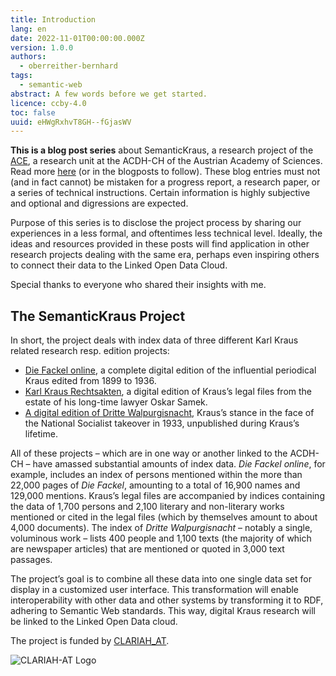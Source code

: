 ```yaml
---
title: Introduction
lang: en
date: 2022-11-01T00:00:00.000Z
version: 1.0.0
authors:
  - oberreither-bernhard
tags:
  - semantic-web
abstract: A few words before we get started.
licence: ccby-4.0
toc: false
uuid: eHWgRxhvT8GH--fGjasWV
---
```

**This is a blog post series** about SemanticKraus, a research project of the [ACE](https://www.oeaw.ac.at/acdh/ace/austrian-corpora-and-editions), a research unit at the ACDH-CH of the Austrian Academy of Sciences. Read more [here](https://www.oeaw.ac.at/acdh/projects/semantickraus) (or in the blogposts to follow). These blog entries must not (and in fact cannot) be mistaken for a progress report, a research paper, or a series of technical instructions. Certain information is highly subjective and optional and digressions are expected.

Purpose of this series is to disclose the project process by sharing our experiences in a less formal, and oftentimes less technical level. Ideally, the ideas and resources provided in these posts will find application in other research projects dealing with the same era, perhaps even inspiring others to connect their data to the Linked Open Data Cloud. 

Special thanks to everyone who shared their insights with me.

## The SemanticKraus Project

In short, the project deals with index data of three different Karl Kraus related research resp. edition projects:

- [Die Fackel online](https://fackel.oeaw.ac.at), a complete digital edition of the influential periodical Kraus edited from 1899 to 1936.
- [Karl Kraus Rechtsakten](https://www.kraus.wienbibliothek.at), a digital edition of Kraus’s legal files from the estate of his long-time lawyer Oskar Samek. 
- [A digital edition of Dritte Walpurgisnacht](http://kraus1933.ace.oeaw.ac.at), Kraus’s stance in the face of the National Socialist takeover in 1933, unpublished during Kraus’s lifetime. 

All of these projects – which are in one way or another linked to the ACDH-CH – have amassed substantial amounts of index data. _Die Fackel online_, for example, includes an index of persons mentioned within the more than 22,000 pages of _Die Fackel_, amounting to a total of 16,900 names and 129,000 mentions. Kraus’s legal files are accompanied by indices containing the data of 1,700 persons and 2,100 literary and non-literary works mentioned or cited in the legal files (which by themselves amount to about 4,000 documents). The index of _Dritte Walpurgisnacht_ – notably a single, voluminous work – lists 400 people and 1,100 texts (the majority of which are newspaper articles) that are mentioned or quoted in 3,000 text passages. 

The project’s goal is to combine all these data into one single data set for display in a customized user interface. This transformation will enable interoperability with other data and other systems by transforming it to RDF, adhering to Semantic Web standards. This way, digital Kraus research will be linked to the Linked Open Data cloud.

The project is funded by [CLARIAH_AT](https://digital-humanities.at/de/dha/clariah-at).

![CLARIAH-AT Logo](images/clariah_at.png)